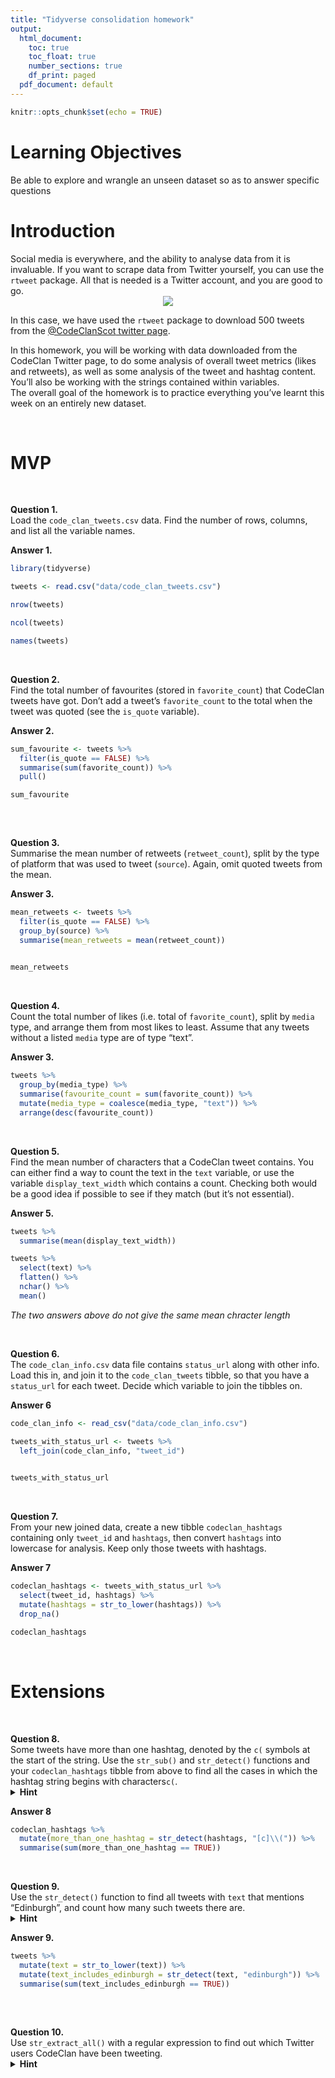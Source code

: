 ```yaml
---
title: "Tidyverse consolidation homework"
output:
  html_document:
    toc: true
    toc_float: true
    number_sections: true
    df_print: paged
  pdf_document: default
---
```


```r
knitr::opts_chunk$set(echo = TRUE)
```


# Learning Objectives 

Be able to explore and wrangle an unseen dataset so as to answer specific questions

# Introduction

Social media is everywhere, and the ability to analyse data from it is invaluable. If you want to scrape data from Twitter yourself, you can use the `rtweet` package. All that is needed is a Twitter account, and you are good to go. 
<center>
![](http://www.storybench.org/wp-content/uploads/2018/11/rtweet-730x461.png)
</center>

In this case, we have used the `rtweet` package to download 500 tweets from the [@CodeClanScot twitter page](https://twitter.com/CodeClanScot). 
  
In this homework, you will be working with data downloaded from the CodeClan Twitter page, to do some analysis of overall tweet metrics (likes and retweets), as well as some analysis of the tweet and hashtag content. You'll also be working with the strings contained within variables. 
<br>
The overall goal of the homework is to practice everything you've learnt this week on an entirely new dataset. 
<br>

<br>

# MVP 

<br>

**Question 1.**  
Load the `code_clan_tweets.csv` data. Find the number of rows, columns, and list all the variable names. 

**Answer 1.**

```r
library(tidyverse)

tweets <- read.csv("data/code_clan_tweets.csv")

nrow(tweets)

ncol(tweets)

names(tweets)
```


<br>

**Question 2.**  
Find the total number of favourites (stored in `favorite_count`) that CodeClan tweets have got. Don't add a tweet's `favorite_count` to the total when the tweet was quoted (see the `is_quote` variable). 

**Answer 2.**

```r
sum_favourite <- tweets %>% 
  filter(is_quote == FALSE) %>%
  summarise(sum(favorite_count)) %>% 
  pull()

sum_favourite
  

```


<br>

**Question 3.**  
Summarise the mean number of retweets (`retweet_count`), split by the type of platform that was used to tweet (`source`). Again, omit quoted tweets from the mean.

**Answer 3.**

```r

mean_retweets <- tweets %>% 
  filter(is_quote == FALSE) %>%
  group_by(source) %>%
  summarise(mean_retweets = mean(retweet_count))
  

mean_retweets

```


<br>

**Question 4.**  
Count the total number of likes (i.e. total of `favorite_count`), split by `media` type, and arrange them from most likes to least. Assume that any tweets without a listed `media` type are of type "text".  

**Answer 3.**

```r

tweets %>% 
  group_by(media_type) %>%
  summarise(favourite_count = sum(favorite_count)) %>%
  mutate(media_type = coalesce(media_type, "text")) %>% 
  arrange(desc(favourite_count))

```


<br>

**Question 5.**  
Find the mean number of characters that a CodeClan tweet contains.  You can either find a way to count the text in the `text` variable, or use the variable `display_text_width` which contains a count. Checking both would be a good idea if possible to see if they match (but it's not essential). 

**Answer 5.**

```r

tweets %>% 
  summarise(mean(display_text_width))

tweets %>%
  select(text) %>% 
  flatten() %>% 
  nchar() %>% 
  mean()
```

*The two answers above do not give the same mean chracter length*

<br>

**Question 6.**  
The `code_clan_info.csv` data file contains `status_url` along with other info. Load this in, and join it to the `code_clan_tweets` tibble, so that you have a `status_url` for each tweet. Decide which variable to join the tibbles on.  

**Answer 6**

```r

code_clan_info <- read_csv("data/code_clan_info.csv")

tweets_with_status_url <- tweets %>% 
  left_join(code_clan_info, "tweet_id")
            

tweets_with_status_url

```


<br>

**Question 7.**  
From your new joined data, create a new tibble `codeclan_hashtags` containing only `tweet_id` and `hashtags`, then convert `hashtags` into lowercase for analysis. Keep only those tweets with hashtags.

**Answer 7**

```r

codeclan_hashtags <- tweets_with_status_url %>% 
  select(tweet_id, hashtags) %>%
  mutate(hashtags = str_to_lower(hashtags)) %>% 
  drop_na()

codeclan_hashtags


```


<br>

# Extensions

<br>

**Question 8.**  
Some tweets have more than one hashtag, denoted by the `c(` symbols at the start of the string. Use the `str_sub()` and `str_detect()` functions and your `codeclan_hashtags` tibble from above to find all the cases in which the hashtag string begins with characters`c(`.
<details>
<summary>**Hint**</summary>
Try a regex pattern `"c\\("`. The double backslash is necessary in R to mark a backslash as itself being escaped. 
</details>

**Answer 8**

```r

codeclan_hashtags %>%
  mutate(more_than_one_hashtag = str_detect(hashtags, "[c]\\(")) %>% 
  summarise(sum(more_than_one_hashtag == TRUE))

```


<br>

**Question 9.**  
Use the `str_detect()` function to find all tweets with `text` that mentions "Edinburgh", and count how many such tweets there are. 
<details>
<summary>**Hint**</summary>
You may need to make sure your tweets are all the same case before searching.
</details>

**Answer 9.**

```r

tweets %>%
  mutate(text = str_to_lower(text)) %>% 
  mutate(text_includes_edinburgh = str_detect(text, "edinburgh")) %>%
  summarise(sum(text_includes_edinburgh == TRUE))
 


```


<br>

**Question 10.**  
Use `str_extract_all()` with a regular expression to find out which Twitter users CodeClan have been tweeting. 
<details>
<summary>**Hint**</summary>
Think about all the different characters which could be in a Twitter username, do a bit of online research
</details>

